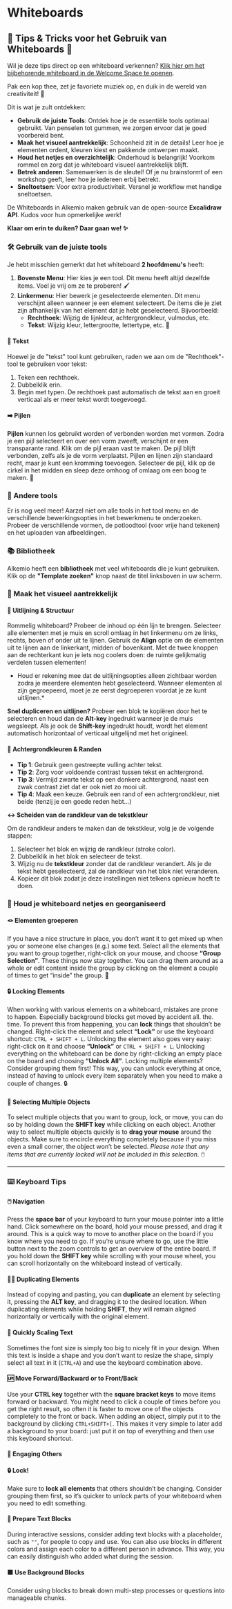 # Whiteboards

## 🌟 Tips & Tricks voor het Gebruik van Whiteboards 🌟

Wil je deze tips direct op een whiteboard verkennen? [Klik hier om het bijbehorende whiteboard in de Welcome Space te openen](#).

Pak een kop thee, zet je favoriete muziek op, en duik in de wereld van creativiteit! 🎨

Dit is wat je zult ontdekken:

- **Gebruik de juiste Tools**: Ontdek hoe je de essentiële tools optimaal gebruikt. Van penselen tot gummen, we zorgen ervoor dat je goed voorbereid bent.
- **Maak het visueel aantrekkelijk**: Schoonheid zit in de details! Leer hoe je elementen ordent, kleuren kiest en pakkende ontwerpen maakt.
- **Houd het netjes en overzichtelijk**: Onderhoud is belangrijk! Voorkom rommel en zorg dat je whiteboard visueel aantrekkelijk blijft.
- **Betrek anderen**: Samenwerken is de sleutel! Of je nu brainstormt of een workshop geeft, leer hoe je iedereen erbij betrekt.
- **Sneltoetsen**: Voor extra productiviteit. Versnel je workflow met handige sneltoetsen.

De Whiteboards in Alkemio maken gebruik van de open-source **Excalidraw API**. Kudos voor hun opmerkelijke werk!

**Klaar om erin te duiken? Daar gaan we! ✨**

### 🛠️ Gebruik van de juiste tools

Je hebt misschien gemerkt dat het whiteboard **2 hoofdmenu's** heeft:

1. **Bovenste Menu**: Hier kies je een tool. Dit menu heeft altijd dezelfde items. Voel je vrij om ze te proberen! 🖌️
2. **Linkermenu**: Hier bewerk je geselecteerde elementen. Dit menu verschijnt alleen wanneer je een element selecteert. De items die je ziet zijn afhankelijk van het element dat je hebt geselecteerd. Bijvoorbeeld:
   - **Rechthoek**: Wijzig de lijnkleur, achtergrondkleur, vulmodus, etc.
   - **Tekst**: Wijzig kleur, lettergrootte, lettertype, etc. 🎨

#### 📝 Tekst

Hoewel je de "tekst" tool kunt gebruiken, raden we aan om de "Rechthoek"-tool te gebruiken voor tekst:

1. Teken een rechthoek.
2. Dubbelklik erin.
3. Begin met typen. De rechthoek past automatisch de tekst aan en groeit verticaal als er meer tekst wordt toegevoegd.  

#### ➡️ Pijlen

**Pijlen** kunnen los gebruikt worden of verbonden worden met vormen. Zodra je een pijl selecteert en over een vorm zweeft, verschijnt er een transparante rand. Klik om de pijl eraan vast te maken. De pijl blijft verbonden, zelfs als je de vorm verplaatst. Pijlen en lijnen zijn standaard recht, maar je kunt een kromming toevoegen. Selecteer de pijl, klik op de cirkel in het midden en sleep deze omhoog of omlaag om een boog te maken. 🎯

### 🧰 Andere tools

Er is nog veel meer! Aarzel niet om alle tools in het tool menu en de verschillende bewerkingsopties in het bewerkmenu te onderzoeken. Probeer de verschillende vormen, de potloodtool (voor vrije hand tekenen) en het uploaden van afbeeldingen.

### 📚 Bibliotheek

Alkemio heeft een **bibliotheek** met veel whiteboards die je kunt gebruiken. Klik op de **"Template zoeken"** knop naast de titel linksboven in uw scherm.

### 🌟 Maak het visueel aantrekkelijk

#### 📐 Uitlijning & Structuur

Rommelig whiteboard? Probeer de inhoud op één lijn te brengen. Selecteer alle elementen met je muis en scroll omlaag in het linkermenu om ze links, rechts, boven of onder uit te lijnen. Gebruik de **Align** optie om de elementen uit te lijnen aan de linkerkant, midden of bovenkant. Met de twee knoppen aan de rechterkant kun je iets nog coolers doen: de ruimte gelijkmatig verdelen tussen elementen!

- Houd er rekening mee dat de uitlijningsopties alleen zichtbaar worden zodra je meerdere elementen hebt geselecteerd. Wanneer elementen al zijn gegroepeerd, moet je ze eerst degroeperen voordat je ze kunt uitlijnen.\*

**Snel dupliceren en uitlijnen?** Probeer een blok te kopiëren door het te selecteren en houd dan de **Alt-key** ingedrukt wanneer je de muis wegsleept. Als je ook de **Shift-key** ingedrukt houdt, wordt het element automatisch horizontaal of verticaal uitgelijnd met het origineel.

#### 🎨 Achtergrondkleuren & Randen

- **Tip 1**: Gebruik geen gestreepte vulling achter tekst.
- **Tip 2**: Zorg voor voldoende contrast tussen tekst en achtergrond.
- **Tip 3**: Vermijd zwarte tekst op een donkere achtergrond, naast een zwak contrast ziet dat er ook niet zo mooi uit.
- **Tip 4**: Maak een keuze. Gebruik een rand of een achtergrondkleur, niet beide (tenzij je een goede reden hebt…)

**↔️ Scheiden van de randkleur van de tekstkleur**

Om de randkleur anders te maken dan de tekstkleur, volg je de volgende stappen:

1. Selecteer het blok en wijzig de randkleur (stroke color).
2. Dubbelklik in het blok en selecteer de tekst.
3. Wijzig nu de **tekstkleur** zonder dat de randkleur verandert. Als je de tekst hebt geselecteerd, zal de randkleur van het blok niet veranderen.
4. Kopieer dit blok zodat je deze instellingen niet telkens opnieuw hoeft te doen.

### 🏰 Houd je whiteboard netjes en georganiseerd

#### 🪢 Elementen groeperen

If you have a nice structure in place, you don’t want it to get mixed up when you or someone else changes (e.g.) some text. Select all the elements that you want to group together, right-click on your mouse, and choose **“Group Selection”**. These things now stay together. You can drag them around as a whole or edit content inside the group by clicking on the element a couple of times to get “inside” the group. 🧩

#### 🔒 Locking Elements

When working with various elements on a whiteboard, mistakes are prone to happen. Especially background blocks get moved by accident all. the. time. To prevent this from happening, you can **lock** things that shouldn’t be changed. Right-click the element and select **“Lock”** or use the keyboard shortcut: `CTRL + SHIFT + L`. Unlocking the element also goes very easy: right-click on it and choose **“Unlock”** or `CTRL + SHIFT + L`. Unlocking everything on the whiteboard can be done by right-clicking an empty place on the board and choosing **“Unlock All”**. Locking multiple elements? Consider grouping them first! This way, you can unlock everything at once, instead of having to unlock every item separately when you need to make a couple of changes. 🔒

#### 🔢 Selecting Multiple Objects

To select multiple objects that you want to group, lock, or move, you can do so by holding down the **SHIFT key** while clicking on each object. Another way to select multiple objects quickly is to **drag your mouse** around the objects. Make sure to encircle everything completely because if you miss even a small corner, the object won’t be selected. _Please note that any items that are currently locked will not be included in this selection._ 🖱️

---

### ⌨️ Keyboard Tips

#### 🖱️ Navigation

Press the **space bar** of your keyboard to turn your mouse pointer into a little hand. Click somewhere on the board, hold your mouse pressed, and drag it around. This is a quick way to move to another place on the board if you know where you need to go. If you’re unsure where to go, use the little button next to the zoom controls to get an overview of the entire board. If you hold down the **SHIFT key** while scrolling with your mouse wheel, you can scroll horizontally on the whiteboard instead of vertically.

#### 👯‍♂️ Duplicating Elements

Instead of copying and pasting, you can **duplicate** an element by selecting it, pressing the **ALT key**, and dragging it to the desired location. When duplicating elements while holding **SHIFT**, they will remain aligned horizontally or vertically with the original element.

#### 📏 Quickly Scaling Text

Sometimes the font size is simply too big to nicely fit in your design. When this text is inside a shape and you don’t want to resize the shape, simply select all text in it (`CTRL+A`) and use the keyboard combination above.

#### 🆙 Move Forward/Backward or to Front/Back

Use your **CTRL key** together with the **square bracket keys** to move items forward or backward. You might need to click a couple of times before you get the right result, so often it is faster to move one of the objects completely to the front or back. When adding an object, simply put it to the background by clicking `CTRL+SHIFT+[`. This makes it very simple to later add a background to your board: just put it on top of everything and then use this keyboard shortcut.

#### 👥 Engaging Others

#### 🔒 Lock!

Make sure to **lock all elements** that others shouldn’t be changing. Consider grouping them first, so it’s quicker to unlock parts of your whiteboard when you need to edit something.

#### 📄 Prepare Text Blocks

During interactive sessions, consider adding text blocks with a placeholder, such as `""`, for people to copy and use. You can also use blocks in different colors and assign each color to a different person in advance. This way, you can easily distinguish who added what during the session.

#### 🟪 Use Background Blocks

Consider using blocks to break down multi-step processes or questions into manageable chunks.
